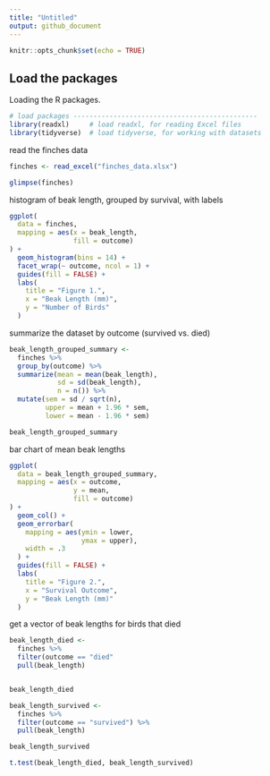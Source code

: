 ```yaml
---
title: "Untitled"
output: github_document
---
```


```r
knitr::opts_chunk$set(echo = TRUE)
```

## Load the packages 

Loading the R packages.
```r
# load packages ----------------------------------------------
library(readxl)     # load readxl, for reading Excel files
library(tidyverse)  # load tidyverse, for working with datasets
```

read the finches data 
```r
finches <- read_excel("finches_data.xlsx")

glimpse(finches)
```

histogram of beak length, grouped by survival, with labels

```r
ggplot(
  data = finches,                    
  mapping = aes(x = beak_length,     
                fill = outcome)       
) +
  geom_histogram(bins = 14) +         
  facet_wrap(~ outcome, ncol = 1) +   
  guides(fill = FALSE) +              
  labs(
    title = "Figure 1.",             
    x = "Beak Length (mm)",          
    y = "Number of Birds"            
  )
```

 summarize the dataset by outcome (survived vs. died)
 
```r
beak_length_grouped_summary <- 
  finches %>% 
  group_by(outcome) %>% 
  summarize(mean = mean(beak_length),
            sd = sd(beak_length),
            n = n()) %>% 
  mutate(sem = sd / sqrt(n),
         upper = mean + 1.96 * sem,
         lower = mean - 1.96 * sem)

beak_length_grouped_summary
```
 
  bar chart of mean beak lengths
  
```r
ggplot(
  data = beak_length_grouped_summary,  
  mapping = aes(x = outcome,          
                y = mean,               
                fill = outcome)        
) +
  geom_col() +                         
  geom_errorbar(                        
    mapping = aes(ymin = lower,       
                  ymax = upper),       
    width = .3                         
  ) +
  guides(fill = FALSE) +               
  labs(
    title = "Figure 2.",                
    x = "Survival Outcome",             
    y = "Beak Length (mm)"            
  )
```
  
  get a vector of beak lengths for birds that died
  
```r
beak_length_died <-
  finches %>%                    
  filter(outcome == "died"
  pull(beak_length)               


beak_length_died

beak_length_survived <-
  finches %>% 
  filter(outcome == "survived") %>% 
  pull(beak_length)

beak_length_survived

t.test(beak_length_died, beak_length_survived)

```
  
 